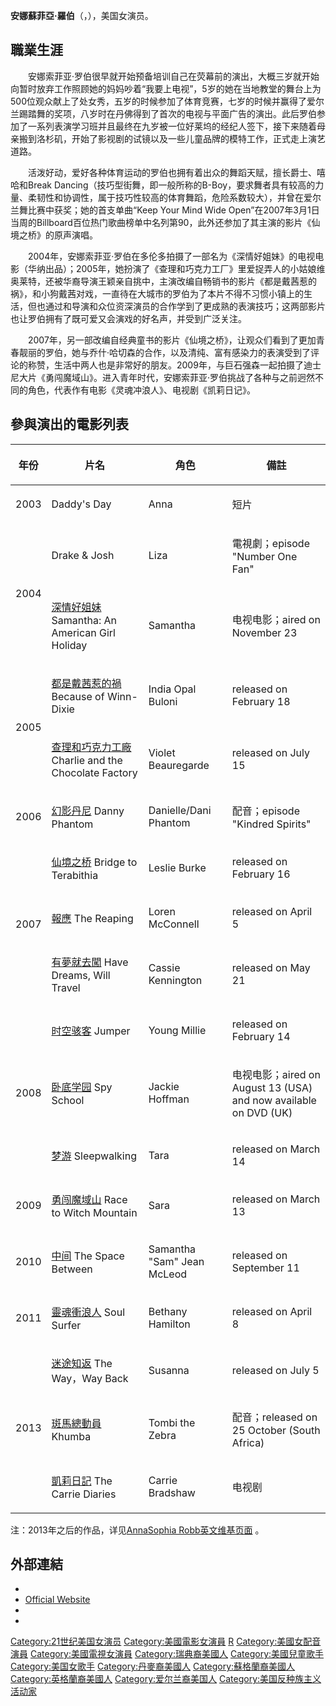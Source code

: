 {{多個問題|
{{expand language|1=en|page=|time=2019-09-10T18:19:15+00:00}}
{{expand|time=2009-07-06T10:27:01+00:00}}
{{unreferenced|time=2009-07-06T10:27:01+00:00}}
}}
{{noteTA
|T=zh-cn:安娜索菲亚·罗伯 ; zh-tw:安娜蘇菲亞·羅伯 ; zh-hk:安娜蘇菲亞洛;
|1=zh-cn:安娜索菲亚·罗伯 ;zh-hk:安娜蘇菲亞洛 ;zh-tw:安娜蘇菲亞·羅伯;
}}
{{Infobox entertainer
| 姓名                    = 安娜蘇菲亞·羅伯
| 类型 = 女演员
| image                   = AnnaSophia Robb 2013.jpg
| caption                 = 
| birthname               = 
| birthdate               = {{birth date and age |1993|12|8}}
| birthplace              =  {{flagicon|United States}}[[美國|美國]] [[丹佛市|丹佛市]]
| yearsactive             = 2004 – 
}}

'''安娜蘇菲亞·羅伯'''（{{lang-en|AnnaSophia Robb}}，{{bd|1993年|12月8日||}}），美国女演员。

==職業生涯==
　　安娜索菲亚·罗伯很早就开始预备培训自己在荧幕前的演出，大概三岁就开始向暂时放弃工作照顾她的妈妈吵着“我要上电视”，5岁的她在当地教堂的舞台上为500位观众献上了处女秀，五岁的时候参加了体育竞赛，七岁的时候并赢得了爱尔兰踢踏舞的奖项，八岁时在丹佛得到了首次的电视与平面广告的演出。此后罗伯参加了一系列表演学习班并且最终在九岁被一位好莱坞的经纪人签下，接下来随着母亲搬到洛杉矶，开始了影视剧的试镜以及一些儿童品牌的模特工作，正式走上演艺道路。

　　活泼好动，爱好各种体育运动的罗伯也拥有着出众的舞蹈天赋，擅长爵士、嘻哈和Break Dancing（技巧型街舞，即一般所称的B-Boy，要求舞者具有较高的力量、柔韧性和协调性，属于技巧性较高的体育舞蹈，危险系数较大），并曾在爱尔兰舞比赛中获奖；她的首支单曲“Keep Your Mind Wide Open”在2007年3月1日当周的Billboard百位热门歌曲榜单中名列第90，此外还参加了其主演的影片《仙境之桥》的原声演唱。

　　2004年，安娜索菲亚·罗伯在多伦多拍摄了一部名为《深情好姐妹》的电视电影（华纳出品）；2005年，她扮演了《查理和巧克力工厂》里爱捉弄人的小姑娘维奥莱特，还被华裔导演王颖亲自挑中，主演改编自畅销书的影片《都是戴茜惹的祸》，和小狗戴茜对戏，一直待在大城市的罗伯为了本片不得不习惯小镇上的生活，但也通过和导演和众位资深演员的合作学到了更成熟的表演技巧；这两部影片也让罗伯拥有了既可爱又会演戏的好名声，并受到广泛关注。

　　2007年，另一部改编自经典童书的影片《仙境之桥》，让观众们看到了更加青春靓丽的罗伯，她与乔什·哈切森的合作，以及清纯、富有感染力的表演受到了评论的称赞，生活中两人也是非常好的朋友。2009年，与巨石强森一起拍摄了迪士尼大片《勇闯魔域山》。进入青年时代，安娜索菲亚·罗伯挑战了各种与之前迥然不同的角色，代表作有电影《灵魂冲浪人》、电视剧《凯莉日记》。

==參與演出的電影列表==
{| border="2" cellpadding="4" cellspacing="0" style="margin: 1em 1em 1em 0; background: #f9f9f9; border: 1px #aaa solid; border-collapse: collapse; font-size: 90%;"
|- bgcolor="#B0C4DE" align="center"
! 年份 !! 片名 !! 角色 !! 備註
|-
|2003
| Daddy's Day
|Anna
|短片
|-
| rowspan=2 | 2004
| Drake & Josh
| Liza
| 電視劇；episode "Number One Fan"
|-
| [[深情好姐妹|深情好姐妹]] Samantha: An American Girl Holiday
| Samantha
| 电视电影；aired on November 23
|-
| rowspan=2 | 2005
| [https://en.wikipedia.org/wiki/Because_of_Winn-Dixie_(film) 都是戴茜惹的禍] {{Wayback|url=https://en.wikipedia.org/wiki/Because_of_Winn-Dixie_(film) |date=20210125050817 }} Because of Winn-Dixie
| India Opal Buloni
| released on February 18
|-
| [[查理和巧克力工廠|查理和巧克力工廠]] Charlie and the Chocolate Factory
| Violet Beauregarde
| released on July 15
|-
| 2006
| [[幻影丹尼|幻影丹尼]] Danny Phantom
| Danielle/Dani Phantom
| 配音；episode "Kindred Spirits"
|-
| rowspan=3 | 2007
| [[仙境之桥|仙境之桥]] Bridge to Terabithia
| Leslie Burke
| released on February 16
|-
| [[報應|報應]] The Reaping
| Loren McConnell
| released on April 5
|-
| [[有夢就去闖|有夢就去闖]] Have Dreams, Will Travel
| Cassie Kennington
| released on May 21
|-
| rowspan=3 | 2008
| [[时空骇客|时空骇客]] Jumper
| Young Millie
| released  on February 14
|-
| [https://en.wikipedia.org/wiki/Spy_School 卧底学园] {{Wayback|url=https://en.wikipedia.org/wiki/Spy_School |date=20190426091919 }} Spy School
| Jackie Hoffman
| 电视电影；aired on August 13 (USA) and now available on DVD (UK)
|-
| [https://en.wikipedia.org/wiki/Sleepwalking_(film) 梦游] {{Wayback|url=https://en.wikipedia.org/wiki/Sleepwalking_(film) |date=20200820161530 }} Sleepwalking
| Tara
| released on March 14
|-
| 2009
| [[勇闯魔域山|勇闯魔域山]] Race to Witch Mountain
| Sara
| released on March 13
|-
| 2010
| [https://en.wikipedia.org/wiki/The_Space_Between_(2010_film) 中间] {{Wayback|url=https://en.wikipedia.org/wiki/The_Space_Between_(2010_film) |date=20190124064901 }} The Space Between
| Samantha "Sam" Jean McLeod
| released on September 11
|-
| 2011
| [https://en.wikipedia.org/wiki/Soul_Surfer_(film) 靈魂衝浪人] {{Wayback|url=https://en.wikipedia.org/wiki/Soul_Surfer_(film) |date=20210125161137 }} Soul Surfer
| Bethany Hamilton
| released on April 8
|-
| rowspan=3 | 2013
| [[迷途知返|迷途知返]] The Way，Way Back
| Susanna
| released on July 5
|-
| [[斑馬總動員|斑馬總動員]] Khumba
| Tombi the Zebra
| 配音；released on 25 October (South Africa)
|-
| [[凱莉日記|凱莉日記]] The Carrie Diaries
| Carrie Bradshaw
| 电视剧
|
|}
注：2013年之后的作品，详见[https://en.wikipedia.org/wiki/AnnaSophia_Robb AnnaSophia Robb英文维基页面] {{Wayback|url=https://en.wikipedia.org/wiki/AnnaSophia_Robb |date=20210208093144 }}。

==外部連結==
{{wikiquote}}
{{commons}}
* {{Official website|http://www.annasophiarobb.com/}}
*[http://www.annasophiarobb.com Official Website] {{Wayback|url=http://www.annasophiarobb.com/ |date=20110223054013 }}
*{{imdb|1455681}}
*{{tvtome person|243160}}

{{Authority control}}
{{DEFAULTSORT: Robb, Anna Sophia}}
[[Category:21世纪美国女演员|Category:21世纪美国女演员]]
[[Category:美國電影女演員|Category:美國電影女演員]]
[[Category:美國兒童演員|R]]
[[Category:美國女配音演員|Category:美國女配音演員]]
[[Category:美國電視女演員|Category:美國電視女演員]]
[[Category:瑞典裔美國人|Category:瑞典裔美國人]]
[[Category:美國兒童歌手|Category:美國兒童歌手]]
[[Category:美国女歌手|Category:美国女歌手]]
[[Category:丹麥裔美國人|Category:丹麥裔美國人]]
[[Category:蘇格蘭裔美國人|Category:蘇格蘭裔美國人]]
[[Category:英格蘭裔美國人|Category:英格蘭裔美國人]]
[[Category:爱尔兰裔美国人|Category:爱尔兰裔美国人]]
[[Category:美国反种族主义活动家|Category:美国反种族主义活动家]]